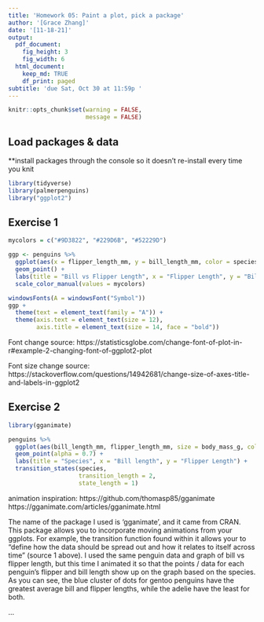 ---
title: 'Homework 05: Paint a plot, pick a package'
author: '[Grace Zhang]'
date: '[11-18-21]'
output: 
  pdf_document:
    fig_height: 3
    fig_width: 6
  html_document:
    keep_md: TRUE
    df_print: paged
subtitle: 'due Sat, Oct 30 at 11:59p '
---

```{r setup, include = FALSE}
knitr::opts_chunk$set(warning = FALSE, 
                      message = FALSE)
```

## Load packages & data
**install packages through the console so it doesn't re-install every time you knit

```{r load-packages-data}
library(tidyverse)
library(palmerpenguins)
library("ggplot2")
``` 

## Exercise 1
```{r bill length vs flipper length, warnings = FALSE}
mycolors = c("#9D3822", "#229D6B", "#52229D")

ggp <- penguins %>%
  ggplot(aes(x = flipper_length_mm, y = bill_length_mm, color = species, size = body_mass_g)) +
  geom_point() +
  labs(title = "Bill vs Flipper Length", x = "Flipper Length", y = "Bill Length") +
  scale_color_manual(values = mycolors)

windowsFonts(A = windowsFont("Symbol"))
ggp +
  theme(text = element_text(family = "A")) +
  theme(axis.text = element_text(size = 12),
        axis.title = element_text(size = 14, face = "bold"))
```
Font change source: https://statisticsglobe.com/change-font-of-plot-in-r#example-2-changing-font-of-ggplot2-plot 

Font size change source: https://stackoverflow.com/questions/14942681/change-size-of-axes-title-and-labels-in-ggplot2 

## Exercise 2
```{r install package}
library(gganimate)
```
```{r gg animate}
penguins %>%
  ggplot(aes(bill_length_mm, flipper_length_mm, size = body_mass_g, color = species)) +
  geom_point(alpha = 0.7) +
  labs(title = "Species", x = "Bill length", y = "Flipper Length") +
  transition_states(species,
                    transition_length = 2,
                    state_length = 1)
```
animation inspiration: https://github.com/thomasp85/gganimate https://gganimate.com/articles/gganimate.html

The name of the package I used is 'gganimate', and it came from CRAN. This package allows you to incorporate moving animations from your ggplots. For example, the transition function found within it allows your to "define how the data should be spread out and how it relates to itself across time" (source 1 above). I used the same penguin data and graph of bill vs flipper length, but this time I animated it so that the points / data for each penguin's flipper and bill length show up on the graph based on the species. As you can see, the blue cluster of dots for gentoo penguins have the greatest average bill and flipper lengths, while the adelie have the least for both.


...

